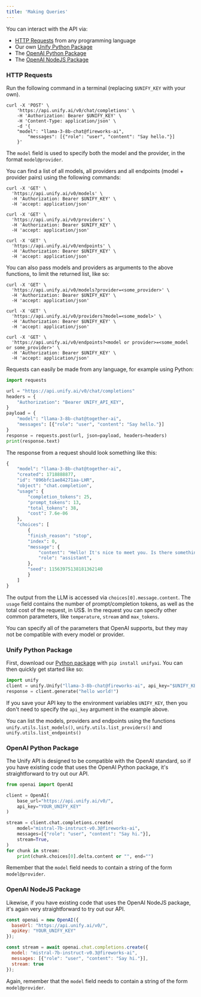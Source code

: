 ```yaml
---
title: 'Making Queries'
---
```


You can interact with the API via:

- [HTTP Requests](#http-requests) from any programming language
- Our own [Unify Python Package](#unify-python-package)
- The [OpenAI Python Package](#openai-python-package)
- The [OpenAI NodeJS Package](#openai-nodejs-package)

### HTTP Requests

Run the following command in a terminal (replacing `$UNIFY_KEY` with your own).

```shell
curl -X 'POST' \
    'https://api.unify.ai/v0/chat/completions' \
    -H 'Authorization: Bearer $UNIFY_KEY' \
    -H 'Content-Type: application/json' \
    -d '{
    "model": "llama-3-8b-chat@fireworks-ai",
        "messages": [{"role": "user", "content": "Say hello."}]
    }'
```

The `model` field is used to specify both the model and the provider, in the format 
`model@provider`.

You can find a list of all models, all providers and all endpoints (model + provider pairs) 
using the following commands:

```shell
curl -X 'GET' \
  'https://api.unify.ai/v0/models' \
  -H 'Authorization: Bearer $UNIFY_KEY' \
  -H 'accept: application/json'
```

```shell
curl -X 'GET' \
  'https://api.unify.ai/v0/providers' \
  -H 'Authorization: Bearer $UNIFY_KEY' \
  -H 'accept: application/json'
```

```shell
curl -X 'GET' \
  'https://api.unify.ai/v0/endpoints' \
  -H 'Authorization: Bearer $UNIFY_KEY' \
  -H 'accept: application/json'
```

You can also pass models and providers as arguments to the above functions, to limit the 
returned list, like so:

```shell
curl -X 'GET' \
  'https://api.unify.ai/v0/models?provider=<some_provider>' \
  -H 'Authorization: Bearer $UNIFY_KEY' \
  -H 'accept: application/json'
```

```shell
curl -X 'GET' \
  'https://api.unify.ai/v0/providers?model=<some_model>' \
  -H 'Authorization: Bearer $UNIFY_KEY' \
  -H 'accept: application/json'
```

```shell
curl -X 'GET' \
  'https://api.unify.ai/v0/endpoints?<model or provider>=<some_model or some_provider>' \
  -H 'Authorization: Bearer $UNIFY_KEY' \
  -H 'accept: application/json'
```

Requests can easily be made from any language, for example using Python:

```python
import requests

url = "https://api.unify.ai/v0/chat/completions"
headers = {
    "Authorization": "Bearer UNIFY_API_KEY",
}
payload = {
    "model": "llama-3-8b-chat@together-ai",
    "messages": [{"role": "user", "content": "Say hello."}]
}
response = requests.post(url, json=payload, headers=headers)
print(response.text)
```

The response from a request should look something like this:

```python
{
    "model": "llama-3-8b-chat@together-ai",
    "created": 1718888877,
    "id": "896bfc1ae84271aa-LHR",
    "object": "chat.completion",
    "usage": {
        "completion_tokens": 25,
        "prompt_tokens": 13,
        "total_tokens": 38,
        "cost": 7.6e-06
    },
    "choices": [
        {
        "finish_reason": "stop",
        "index": 0,
        "message": {
            "content": "Hello! It's nice to meet you. Is there something I can help you with or would you like to chat?",
            "role": "assistant",
        },
        "seed": 11563975138181362140
        }
    ]
}
```

The output from the LLM is accessed via `choices[0].message.content`.
The `usage` field contains the number of prompt/completion tokens, as well as
the total cost of the request, in US$.
In the request you can specify other common parameters, like `temperature`, `stream` and
`max_tokens`.

You can specify all of the parameters that OpenAI supports, but they may not be compatible
with every model or provider.

### Unify Python Package

First, download our [Python package](https://github.com/unifyai/unify) with 
`pip install unifyai`. You can then quickly get started like so:

```python
import unify
client = unify.Unify("llama-3-8b-chat@fireworks-ai", api_key="$UNIFY_KEY")
response = client.generate("hello world!")
```

If you save your API key to the environment variables `UNIFY_KEY`,
then you don't need to specify the `api_key` argument in the example above.

You can list the models, providers and endpoints using the functions 
`unify.utils.list_models()`, `unify.utils.list_providers()` and 
`unify.utils.list_endpoints()`

### OpenAI Python Package

The Unify API is designed to be compatible with the OpenAI standard, so if you 
have existing code that uses the OpenAI Python package, it's straightforward to try 
out our API.

```python
from openai import OpenAI

client = OpenAI(
    base_url="https://api.unify.ai/v0/",
    api_key="YOUR_UNIFY_KEY"
)

stream = client.chat.completions.create(
    model="mistral-7b-instruct-v0.3@fireworks-ai",
    messages=[{"role": "user", "content": "Say hi."}],
    stream=True,
)
for chunk in stream:
    print(chunk.choices[0].delta.content or "", end="")
```

Remember that the `model` field needs to contain a string of the form `model@provider`.

### OpenAI NodeJS Package

Likewise, if you have existing code that uses the OpenAI NodeJS package, it's again very 
straightforward to try out our API.

```javascript
const openai = new OpenAI({
  baseUrl: "https://api.unify.ai/v0/",
  apiKey: "YOUR_UNIFY_KEY"
});

const stream = await openai.chat.completions.create({
  model: "mistral-7b-instruct-v0.3@fireworks-ai",
  messages: [{"role": "user", "content": "Say hi."}],
  stream: true
});
```

Again, remember that the `model` field needs to contain a string of the form 
`model@provider`.
